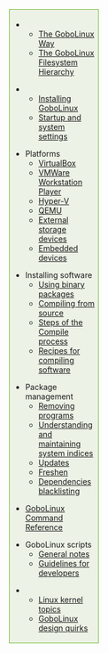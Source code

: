 <div style="float:right; border: 1px solid #6eb927; padding: .3em; width: 30%; background-color:#ecf2e6; margin-top: 0; margin-left: 10px; margin-bottom: 10px;">

** [[The GoboLinux Way]]
** [[The GoboLinux Filesystem Hierarchy]]

** [[Installing GoboLinux]]
** [[Configuring-the-boot-process| Startup and system settings]]

* Platforms
** [[Running under VirtualBox|VirtualBox]]
** [[Running under VMWare Workstation Player|VMWare Workstation Player]]
** [[Running under HyperV|Hyper-V]]
** [[Installing-GoboLinux-under-QEMU|QEMU]]
** [[Installing to external storage devices|External storage devices]]
** [[https://gobolinux.org/doc/articles/going_embedded.html | Embedded devices ]]

* Installing software
** [[Using binary packages]]
** [[Compiling from source]]
** [[https://gobolinux.org/scripts.html|Steps of the Compile process]]
** [[Recipe|Recipes for compiling software]]

* Package management
** [[Removing programs]]
** [[Understanding and maintaining system indices]]
** [[Updating-packages | Updates]]
** [[Freshen]]
** [[Dependencies blacklisting]]

* [[GoboLinux Command Reference]]

* GoboLinux scripts
** [[General notes about the scripts|General notes]]
** [[Guidelines for script authors|Guidelines for developers]]

** [[Linux kernel topics]]
** [[GoboLinux dark corners|GoboLinux design quirks]]
</div>

